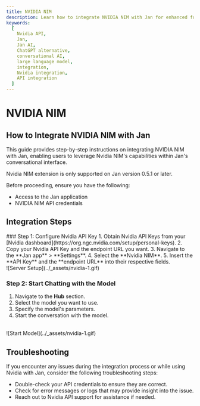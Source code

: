 ```yaml
---
title: NVIDIA NIM
description: Learn how to integrate NVIDIA NIM with Jan for enhanced functionality.
keywords:
  [
    Nvidia API,
    Jan,
    Jan AI,
    ChatGPT alternative,
    conversational AI,
    large language model,
    integration,
    Nvidia integration,
    API integration
  ]
---
```



# NVIDIA NIM

## How to Integrate NVIDIA NIM with Jan

This guide provides step-by-step instructions on integrating NVIDIA NIM with Jan, enabling users to leverage Nvidia NIM's capabilities within Jan's conversational interface.

<Callout type='info'>
  Nvidia NIM extension is only supported on Jan version 0.5.1 or later.
</Callout>

Before proceeding, ensure you have the following:
- Access to the Jan application
- NVIDIA NIM API credentials

## Integration Steps
<Steps>
### Step 1: Configure Nvidia API Key
1. Obtain Nvidia API Keys from your [Nvidia dashboard](https://org.ngc.nvidia.com/setup/personal-keys).
2. Copy your Nvidia API Key and the endpoint URL you want.
3. Navigate to the **Jan app** > **Settings**.
4. Select the **Nvidia NIM**.
5. Insert the **API Key** and the **endpoint URL** into their respective fields.
<br/>
![Server Setup](../_assets/nvidia-1.gif)


### Step 2: Start Chatting with the Model

1. Navigate to the **Hub** section.
2. Select the model you want to use.
3. Specify the model's parameters.
4. Start the conversation with the model.
<br/>
![Start Model](../_assets/nvidia-1.gif)

</Steps>

## Troubleshooting

If you encounter any issues during the integration process or while using Nvidia with Jan, consider the following troubleshooting steps:

- Double-check your API credentials to ensure they are correct.
- Check for error messages or logs that may provide insight into the issue.
- Reach out to Nvidia API support for assistance if needed.